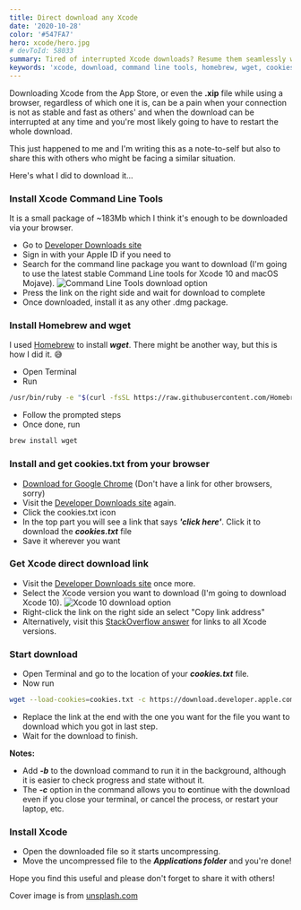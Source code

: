 ```yaml
---
title: Direct download any Xcode
date: '2020-10-28'
color: '#547FA7'
hero: xcode/hero.jpg
# devToId: 58033
summary: Tired of interrupted Xcode downloads? Resume them seamlessly with a quick trick
keywords: 'xcode, download, command line tools, homebrew, wget, cookies, direct link, uncompress'
---
```


Downloading Xcode from the App Store, or even the **.xip** file while using a browser, regardless of which one it is, can be a pain when your connection is not as stable and fast as others' and when the download can be interrupted at any time and you're most likely going to have to restart the whole download.

This just happened to me and I'm writing this as a note-to-self but also to share this with others who might be facing a similar situation.

Here's what I did to download it…

### Install Xcode Command Line Tools

It is a small package of ~183Mb which I think it's enough to be downloaded via your browser.

- Go to [Developer Downloads site](https://developer.apple.com/download/more/)
- Sign in with your Apple ID if you need to
- Search for the command line package you want to download (I'm going to use the latest stable Command Line tools for Xcode 10 and macOS Mojave).
  ![Command Line Tools download option](/media/blog/xcode/xcode-1.png)
- Press the link on the right side and wait for download to complete
- Once downloaded, install it as any other .dmg package.

### Install Homebrew and wget

I used [Homebrew](https://brew.sh/) to install **_wget_**. There might be another way, but this is how I did it. 😅

- Open Terminal
- Run

```bash
/usr/bin/ruby -e "$(curl -fsSL https://raw.githubusercontent.com/Homebrew/install/master/install)"
```

- Follow the prompted steps
- Once done, run

```bash
brew install wget
```

### Install and get cookies.txt from your browser

- [Download for Google Chrome](https://chrome.google.com/webstore/detail/cookiestxt/njabckikapfpffapmjgojcnbfjonfjfg) (Don't have a link for other browsers, sorry)
- Visit the [Developer Downloads site](https://developer.apple.com/download/more/) again.
- Click the cookies.txt icon
- In the top part you will see a link that says **_'click here'_**. Click it to download the **_cookies.txt_** file
- Save it wherever you want

### Get Xcode direct download link

- Visit the [Developer Downloads site](https://developer.apple.com/download/more/) once more.
- Select the Xcode version you want to download (I'm going to download Xcode 10).
  ![Xcode 10 download option](/media/blog/xcode/xcode-2.png)
- Right-click the link on the right side an select "Copy link address"
- Alternatively, visit this [StackOverflow answer](https://stackoverflow.com/a/10335943) for links to all Xcode versions.

### Start download

- Open Terminal and go to the location of your **_cookies.txt_** file.
- Now run

```bash
wget --load-cookies=cookies.txt -c https://download.developer.apple.com/Developer_Tools/Xcode_10/Xcode_10.xip
```

- Replace the link at the end with the one you want for the file you want to download which you got in last step.
- Wait for the download to finish.

**Notes:**

- Add **_-b_** to the download command to run it in the background, although it is easier to check progress and state without it.
- The **_-c_** option in the command allows you to **c**ontinue with the download even if you close your terminal, or cancel the process, or restart your laptop, etc.

### Install Xcode

- Open the downloaded file so it starts uncompressing.
- Move the uncompressed file to the **_Applications folder_** and you're done!

Hope you find this useful and please don't forget to share it with others!

Cover image is from [unsplash.com](https://unsplash.com/photos/xNKy-Cu20d4)
